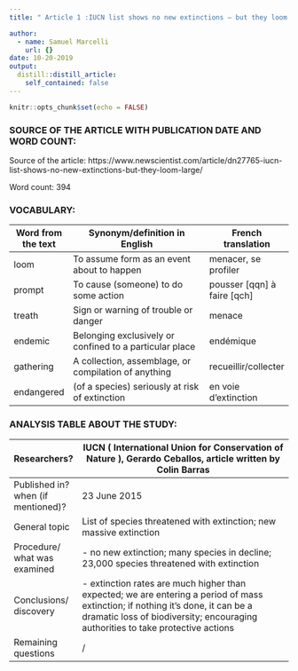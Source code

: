 ```yaml
---
title: " Article 1 :IUCN list shows no new extinctions – but they loom large"

author:
  - name: Samuel Marcelli
    url: {}
date: 10-20-2019
output:
  distill::distill_article:
    self_contained: false
---
```


```r
knitr::opts_chunk$set(echo = FALSE)
```

### SOURCE OF THE ARTICLE WITH PUBLICATION DATE AND WORD COUNT:

Source of the article: https://www.newscientist.com/article/dn27765-iucn-list-shows-no-new-extinctions-but-they-loom-large/

Word count: 394

### VOCABULARY: 

| Word from the text | Synonym/definition in English                           | French translation          |
| ------------------ | ------------------------------------------------------- | --------------------------- |
| loom               | To assume form as an event about to happen              | menacer, se profiler        |
| prompt             | To cause (someone) to do some action                    | pousser [qqn] à faire [qch] |
| treath             |  Sign or warning of trouble or danger                   | menace                      |
| endemic            | Belonging exclusively or confined to a particular place | endémique                   |
| gathering          |  A collection, assemblage, or compilation of anything   | recueillir/collecter        |
| endangered         | (of a species) seriously at risk of extinction          | en voie d'extinction        |

### ANALYSIS TABLE ABOUT THE STUDY:

| Researchers?                       | IUCN ( International Union for Conservation of Nature ), Gerardo Ceballos, article written by Colin Barras                                                                                                              |
| ---------------------------------- | ----------------------------------------------------------------------------------------------------------------------------------------------------------------------------------------------------------------------- |
| Published in? when (if mentioned)? | 23 June 2015                                                                                                                                                                                                            |
| General topic                      | List of species threatened with extinction; new massive extinction                                                                                                                                                      |
| Procedure/ what was examined       | - no new extinction; many species in decline; 23,000 species threatened with extinction                                                                                                                               |
| Conclusions/ discovery             | -    extinction rates are much higher than expected; we are entering a period of mass extinction;  if nothing it's done, it can be a dramatic loss of biodiversity; encouraging authorities to take protective actions  |
| Remaining questions                | /                                                                                                                                                                                                                       |
